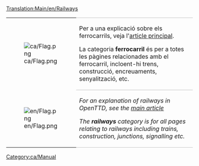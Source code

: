 [[Translation:Main/en/Railways]]{{en/-}}
{| 
|- valign="top"
| [[File:ca/Flag.png]]
| style="border-top:1px solid silver; border-bottom:1px solid silver;" |Per a una explicació sobre els ferrocarrils, veja l'[[Main/ca/Ferrocarril|article principal]].

La categoria '''ferrocarril''' és per a totes les pàgines relacionades amb el ferrocarril, incloent-hi trens, construcció, encreuaments, senyalització, etc.
|- valign="top"
| [[File:en/Flag.png]]
| style="border-bottom:1px solid silver;" |''For an explanation of railways in OpenTTD, see the [[Main/es/Ferrocarril|main article]]''

''The '''railways''' category is for all pages relating to railways including trains, construction, junctions, signalling etc.''
|}

[[Category:ca/Manual]]